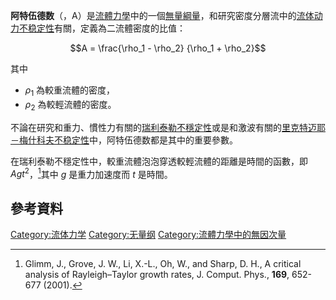 '''阿特伍德数'''（{{lang|en|Atwood number}}，A）是[[流體力學|流體力學]]中的一個[[無量綱量|無量綱量]]，和研究密度分層流中的[[流体动力不稳定性|流体动力不稳定性]]有關，定義為二流體密度的比值： 

:<math> A = \frac{\rho_1 - \rho_2} {\rho_1 + \rho_2} </math>

其中
* <math>\rho_1</math> 為較重流體的密度，
* <math>\rho_2</math> 為較輕流體的密度。

不論在研究和重力、慣性力有關的[[瑞利泰勒不穩定性|瑞利泰勒不穩定性]]或是和激波有關的[[里克特迈耶－梅什科夫不稳定性|里克特迈耶－梅什科夫不稳定性]]中，阿特伍德数都是其中的重要參數。

在瑞利泰勒不穩定性中，較重流體泡泡穿透較輕流體的距離是時間的函數，即 <math>A g t^2</math>，<ref>Glimm, J., Grove, J. W., Li, X.-L., Oh, W., and Sharp, D. H., A critical analysis of Rayleigh–Taylor growth rates, J. Comput. Phys., '''169''', 652-677 (2001).</ref>其中 <math>g</math> 是重力加速度而 <math>t</math> 是時間。

==參考資料==
{{reflist}}

[[Category:流体力学|Category:流体力学]]
[[Category:无量纲|Category:无量纲]]
[[Category:流體力學中的無因次量|Category:流體力學中的無因次量]]

{{NonDimFluMech}}